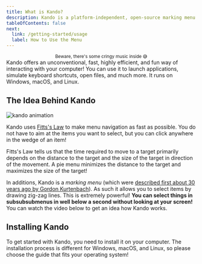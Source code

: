 ```yaml
---
title: What is Kando?
description: Kando is a platform-independent, open-source marking menu.
tableOfContents: false
next:
  link: /getting-started/usage
  label: How to Use the Menu
---
```



<YouTube id="vOE7EAlPUwE" />
<center><sup>Beware, there's some cringy music inside 😅</sup></center>

<Intro>
Kando offers an unconventional, fast, highly efficient, and fun way of interacting with your computer!
You can use it to launch applications, simulate keyboard shortcuts, open files, and much more.
It runs on Windows, macOS, and Linux.
</Intro>

## The Idea Behind Kando

![kando animation](../../../assets/kando.gif)

Kando uses [Fitts's Law](https://en.wikipedia.org/wiki/Fitts%27s_law) to make menu navigation as fast as possible.
You do not have to aim at the items you want to select, but you can click anywhere in the wedge of an item!

<Aside type="tip" title="Did you know?">
Fitts's Law tells us that the time required to move to a target primarily depends on the distance to the target and the size of the target in direction of the movement. A pie menu minimizes the distance to the target and maximizes the size of the target!
</Aside>

In additions, Kando is a _marking menu_ (which were [described first about 30 years ago by Gordon Kurtenbach](https://www.research.autodesk.com/app/uploads/2023/03/the-design-and-evaluation.pdf_recHpUp1v9dc1n2CJ.pdf)).
As such it allows you to select items by drawing zig-zag lines. This is extremely powerful!
**You can select things in subsubsubmenus in well below a second without looking at your screen!**
You can watch the video below to get an idea how Kando works.


## Installing Kando

To get started with Kando, you need to install it on your computer.
The installation process is different for Windows, macOS, and Linux, so please choose the guide that fits your operating system!

<LinkCard title="Installing Kando on Windows" href="/getting-started/installation-windows"/>
<LinkCard title="Installing Kando on macOS" href="/getting-started/installation-macos"/>
<LinkCard title="Installing Kando on Linux" href="/getting-started/installation-linux"/>